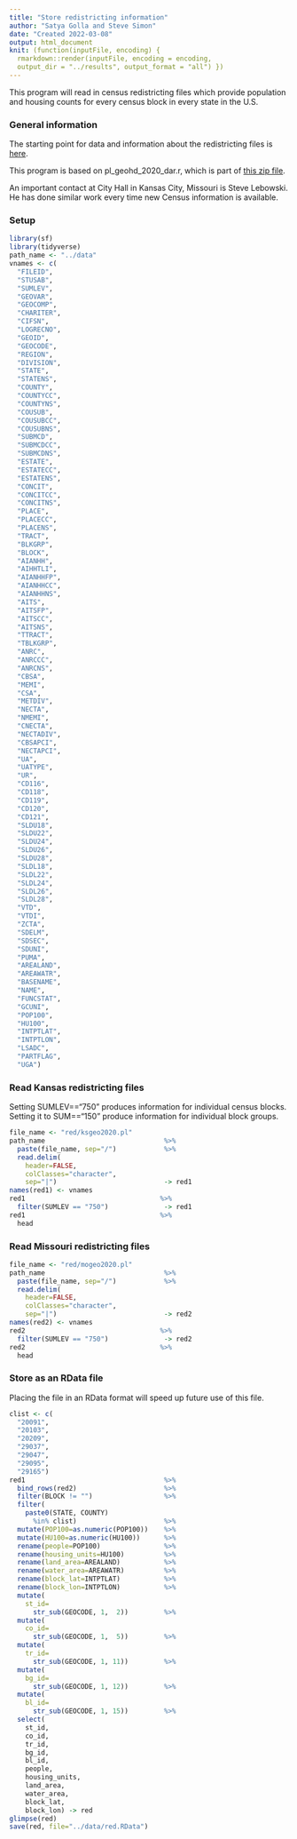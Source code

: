 ```yaml
---
title: "Store redistricting information"
author: "Satya Golla and Steve Simon"
date: "Created 2022-03-08"
output: html_document
knit: (function(inputFile, encoding) {
  rmarkdown::render(inputFile, encoding = encoding,
  output_dir = "../results", output_format = "all") })  
---
```


This program will read in census redistricting files
which provide population and housing counts for
every census block in every state in the U.S.

### General information

The starting point for data and information about
the redistricting files is [here][c_red].

This program is based on pl_geohd_2020_dar.r, 
which is part of [this zip file][c_rcode].

[c_red]: https://www.census.gov/programs-surveys/decennial-census/about/rdo/summary-files.html
[c_rcode]: https://www2.census.gov/programs-surveys/decennial/rdo/about/2020-census-program/Phase3/SupportMaterials/2020PL_R_import_scripts.zip

An important contact at City Hall in Kansas City, Missouri is Steve Lebowski. He has done similar work every time new Census information is available.

### Setup

```r
library(sf)
library(tidyverse)
path_name <- "../data"
vnames <- c(
  "FILEID", 
  "STUSAB", 
  "SUMLEV", 
  "GEOVAR", 
  "GEOCOMP", 
  "CHARITER", 
  "CIFSN", 
  "LOGRECNO", 
  "GEOID", 
  "GEOCODE",
  "REGION",
  "DIVISION",
  "STATE",
  "STATENS",
  "COUNTY",
  "COUNTYCC",
  "COUNTYNS",
  "COUSUB",
  "COUSUBCC",
  "COUSUBNS",
  "SUBMCD",
  "SUBMCDCC",
  "SUBMCDNS",
  "ESTATE",
  "ESTATECC",
  "ESTATENS", 
  "CONCIT",
  "CONCITCC",
  "CONCITNS",
  "PLACE",
  "PLACECC",
  "PLACENS",
  "TRACT",
  "BLKGRP",
  "BLOCK", 
  "AIANHH",
  "AIHHTLI",
  "AIANHHFP",
  "AIANHHCC",
  "AIANHHNS",
  "AITS",
  "AITSFP",
  "AITSCC",
  "AITSNS",
  "TTRACT",
  "TBLKGRP",
  "ANRC",
  "ANRCCC",
  "ANRCNS",
  "CBSA",
  "MEMI",
  "CSA",
  "METDIV",
  "NECTA",
  "NMEMI",
  "CNECTA",
  "NECTADIV",
  "CBSAPCI",
  "NECTAPCI",
  "UA",
  "UATYPE",
  "UR",
  "CD116",
  "CD118",
  "CD119", 
  "CD120", 
  "CD121", 
  "SLDU18", 
  "SLDU22", 
  "SLDU24", 
  "SLDU26", 
  "SLDU28", 
  "SLDL18", 
  "SLDL22",
  "SLDL24",
  "SLDL26",
  "SLDL28",
  "VTD",
  "VTDI",
  "ZCTA",
  "SDELM",
  "SDSEC",
  "SDUNI",
  "PUMA",
  "AREALAND",
  "AREAWATR",
  "BASENAME",
  "NAME",
  "FUNCSTAT",
  "GCUNI",
  "POP100",
  "HU100",
  "INTPTLAT",
  "INTPTLON",
  "LSADC",
  "PARTFLAG",
  "UGA")
```

### Read Kansas redistricting files

Setting SUMLEV=="750" produces information for individual census blocks. Setting it to SUM=="150" produce information for individual block groups.

```r
file_name <- "red/ksgeo2020.pl"
path_name                              %>%
  paste(file_name, sep="/")            %>%
  read.delim(
    header=FALSE, 
    colClasses="character", 
    sep="|")                           -> red1
names(red1) <- vnames
red1                                  %>%
  filter(SUMLEV == "750")              -> red1
red1                                  %>%
  head
```

### Read Missouri redistricting files

```r
file_name <- "red/mogeo2020.pl"
path_name                              %>%
  paste(file_name, sep="/")            %>%
  read.delim(
    header=FALSE, 
    colClasses="character", 
    sep="|")                           -> red2
names(red2) <- vnames
red2                                  %>%
  filter(SUMLEV == "750")              -> red2
red2                                  %>%
  head
```

### Store as an RData file

Placing the file in an RData format will speed up future use of this file.

```r
clist <- c(
  "20091",
  "20103",
  "20209",
  "29037",
  "29047",
  "29095",
  "29165")
red1                                   %>%
  bind_rows(red2)                      %>%
  filter(BLOCK != "")                  %>%
  filter(
    paste0(STATE, COUNTY) 
      %in% clist)                      %>%
  mutate(POP100=as.numeric(POP100))    %>%
  mutate(HU100=as.numeric(HU100))      %>%
  rename(people=POP100)                %>%
  rename(housing_units=HU100)          %>%
  rename(land_area=AREALAND)           %>%
  rename(water_area=AREAWATR)          %>%
  rename(block_lat=INTPTLAT)           %>%
  rename(block_lon=INTPTLON)           %>%
  mutate(
    st_id=
      str_sub(GEOCODE, 1,  2))         %>%
  mutate(
    co_id=
      str_sub(GEOCODE, 1,  5))         %>%
  mutate(
    tr_id=
      str_sub(GEOCODE, 1, 11))         %>%
  mutate(
    bg_id=
      str_sub(GEOCODE, 1, 12))         %>%
  mutate(
    bl_id=
      str_sub(GEOCODE, 1, 15))         %>%
  select(
    st_id,
    co_id,
    tr_id,
    bg_id,
    bl_id,
    people,
    housing_units,
    land_area,
    water_area,
    block_lat,
    block_lon) -> red
glimpse(red)
save(red, file="../data/red.RData")
```
